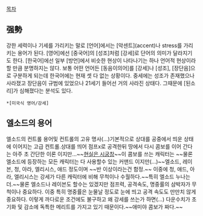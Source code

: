 [[목차]]
== 强勢 ==
강한 세력이나 기세를 가리키는 말로 [언어]에서는 [악센트](accent)나 stress를 가리키는 용어가 된다.  [영어]에선 [중국어]의 [성조]처럼 [강세]로 단어의 의미가 달라지기도 한다. [한국어]에선 일부 [방언]에서 비슷한 현상이 나타나기는 하나 언어적 현상이라 할 만큼 분명하지는 않다. 보통 어떤 언어든 [동음이의어]를 [강세]나 [성조], [장단음]으로 구분하게 되는데 한국어에는 현재 셋 다 없는 상황이다. 중세에는 성조가 존재했으나 사라졌고 장단음이 규범에 있었으나 21세기 들어선 거의 사라진 상태다. 그때문에 [된소리]가 심해졌다는 분석도 있다.

 *[미국식 영어/강세]
== 엘소드의 용어 ==
엘소드의 컨트롤 용어및 컨트롤의 고유 명사(...)기본적으로 상대를 공중에서 띄운 상태에 이어지는 고급 컨트롤.상대를 띄어 점프x로 공격한뒤 땅에서 다시 콤보를 이어 간다는 아주 초 간단한 이론 이지만...~~[[현실은 시궁창]]~~이 콤보를 쓰는 캐릭터는 ~~물론 엘소드에 등장하는 모든 캐릭터는 다 사용할수 있는 커맨드 이지만(...)~~엘소드, 레이븐, 청, 아라, 엘리시스, 애드 정도이며 ~~반 이상이라는건 함정.~~ 이중에 청, 애드, 아라, 엘리시스는 강세가 다른 캐릭터에 비해 무척이나 수월하다.~~특히 엘소드 누나는 더.~~물론 엘소드나 레이븐도 할수는 있겠지만 점프력, 공격속도, 명중률의 삼박자가 무척이나 중요하다. 이중 특히 명중률은 눈물날 정도로 눈에 띄고 공격 속도도 만만치 않게 중요하다. 이렇게 까다로운 조건에도 불구하고 왜 강세를 쓰는가 하면(...) 다운수치가 초기화 및 감소에 독특한 메리트를 가지고 있기 때문이다.~~애미야 콤보가 짜다.~~
